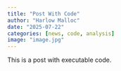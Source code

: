 ```yaml
---
title: "Post With Code"
author: "Harlow Malloc"
date: "2025-07-22"
categories: [news, code, analysis]
image: "image.jpg"
---
```


This is a post with executable code.
